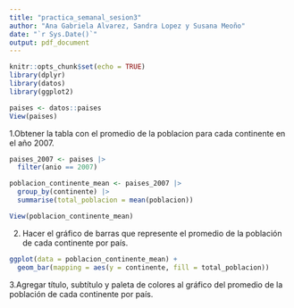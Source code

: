 ```yaml
---
title: "practica_semanal_sesion3"
author: "Ana Gabriela Alvarez, Sandra Lopez y Susana Meoño"
date: "`r Sys.Date()`"
output: pdf_document
---
```


```r
knitr::opts_chunk$set(echo = TRUE)
library(dplyr)
library(datos)
library(ggplot2)
```

```r
paises <- datos::paises
View(paises)
```

1.Obtener la tabla con el promedio de la poblacion para cada continente en el año 2007.
```r
paises_2007 <- paises |> 
  filter(anio == 2007)

poblacion_continente_mean <- paises_2007 |> 
  group_by(continente) |> 
  summarise(total_poblacion = mean(poblacion))

View(poblacion_continente_mean)
```


2. Hacer el gráfico de barras que represente el promedio de la población de cada continente por país.

```r
ggplot(data = poblacion_continente_mean) +
  geom_bar(mapping = aes(y = continente, fill = total_poblacion))
```

3.Agregar título, subtítulo y paleta de colores al gráfico del promedio de la población de cada continente
por país.

```r

```

